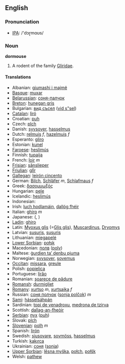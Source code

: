 ==English==
=== Pronunciation ===
*[[w:IPA|IPA]]: /'dɔɽmɑʊs/

=== Noun ===
'''dormouse'''

#A rodent of the family [[Gliridae]].

====Translations====
*Albanian: [[gjumashi i majmë]]
*[[Basque]]: [[muxar]]
*[[Belarussian]]: [[соня-палчок]]
*[[Breton]]: [[hunegan gris]]
*Bulgarian: [[вид съсел]] ([[vid s"sel]])
*[[Catalan]]: [[liró]]
*Croatian: [[puh]]
*Czech: [[plch]]
*Danish: [[syvsover]], [[hasselmus]]
*Dutch: [[relmuis]] ''f'', [[hazelmuis]] ''f''
*Esperanto: [[gliro]]
*Estonian: [[kunel]]
*[[Faroese]]: [[heslimús]]
*Finnish: [[tupaija]]
*French: [[loir]] ''m''
*[[Frisian]]: [[sânslieper]]
*[[Friulian]]: [[glîr]]
*[[Gallegan]]: [[leirón cincento]]
*German: [[Bilch]], [[Schläfer]] ''m'', [[Schlafmaus]] ''f''
*Greek: [[δασομυωξός]] '' ''
*Hungarian: [[pele]]
*Icelandic: [[heslimús]]
*Indonesian: [[]]
*Irish: [[luch hodlamáin]], [[dallóg fhéir]]
*Italian: [[ghiro]] ''m''
*Japanese: [[]] ([[]], )
*[[Ladin]]: [[ghiro]]
*Latin: [[Myoxus glis]] (=[[Glis glis]]), [[Muscardinus]], [[Dryomys]] '' ''
*Latvian: [[susuris]], [[susuris]]
*Lithuanian: [[miegapelė]]
*[[Lower Sorbian]]: [[połsk]]
*Macedonian: [[полв]] ([[polv]])
*Maltese: [[ġurdien ta’ denbu pjuma]]
*Norwegian: [[syvsover]], [[sovemus]]
*[[Occitan]]: [[missara]], [[greule]]
*Polish: [[popielica]] '' ''
*Portuguese: [[lirăo]]
*Romanian: [[şoarece de pădure]]
*[[Romansh]]: [[durmigliet]]
*[[Romany]]: [[xurtso]] ''m'', [[xurtsaika]] ''f''
*Russian: [[соня полчок]] ([[sonja polčok]]) ''m''
*[[Sami]]: [[hásselsáhpán]]
*Sardinian: [[topi de venadroxu]], [[medrona de tzirva]]
*Scottish: [[dallag-an-fheòir]]
*[[Serbian]]: [[пух]] ([[puh]])
*Slovak: [[plch]]
*[[Slovenian]]: [[polh]] ''m''
*Spanish: [[lirón]] '' ''
*Swedish: [[sjusovare]], [[sovmöss]], [[hasselmus]]
*Turkish: [[kakırca]]
*Ukrainian: [[соня]] ([[sonja]])
*[[Upper Sorbian]]: [[lěsna myška]], [[połch]], [[połšk]]
*Welsh: [[pathew]]